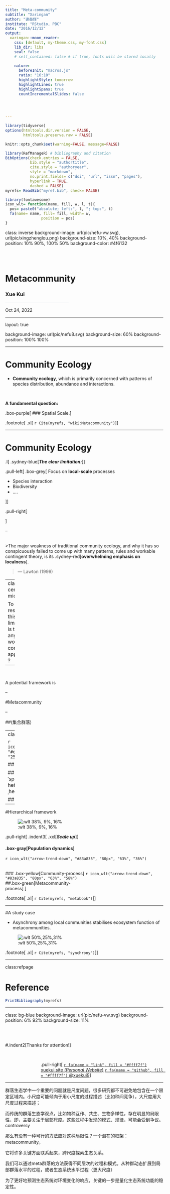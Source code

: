 ```yaml
---
title: "Meta-community"
subtitle: "Xaringan"
author: "谢益辉"
institute: "RStudio, PBC"
date: "2016/12/12"
output:
  xaringan::moon_reader:
    css: [default, my-theme.css, my-font.css]
    lib_dir: libs
    seal: false
    # self_contained: false # if true, fonts will be stored locally
    
    nature:
      beforeInit: "macros.js"
      ratio: "16:10"
      highlightStyle: tomorrow
      highlightLines: true
      highlightSpans: true
      countIncrementalSlides: false


    
    
---
```


```r
library(tidyverse)
options(htmltools.dir.version = FALSE,
        htmltools.preserve.raw = FALSE)

knitr::opts_chunk$set(warning=FALSE, message=FALSE)
```


```r
library(RefManageR) # bibliography and citation
BibOptions(check.entries = FALSE,
           bib.style = "authortitle",
           cite.style = "authoryear",
           style = "markdown",
           no.print.fields= c("doi", "url", "issn", "pages"),
           hyperlink = TRUE,
           dashed = FALSE)
myrefs= ReadBib("myref.bib", check= FALSE)
```


```r
library(fontawesome)
icon_wlt= function(name, fill, w, l, t){
  pos= paste0("absolute; left:", l, "; top:", t)
  fa(name= name, fill= fill, width= w, 
                position = pos)
}
```



class: inverse
background-image: url(pic/nefu-vw.svg), url(pic/xingzhenglou.png)
background-size: 10%, 40%
background-position: 10% 90%, 100% 50%
background-color: #4f6132

<br>
<br>

# Metacommunity

### Xue Kui

<hr style="background-color:#f7f8fa; width:40%; margin-left:0; height:2px; border:0px solid red;" />

Oct 24, 2022



---

layout: true

background-image: url(pic/nefu8.svg)
background-size: 60%
background-position: 100% 100%

---

# Community Ecology

- **Community ecology**, which is primarily concerned with patterns of species distribution, abundance and interactions.

<br>

**A fundamental question:**

.box-purple[
### Spatial Scale.
]


.footnote[
.xl[
`r Cite(myrefs, "wiki:Metacommunity")`
]
]

---

# Community Ecology



.l[
.sydney-blue[_**The clear limitation:**_]
]


.pull-left[
.box-grey[
Focus on **local-scale** processes

- Species interaction
- Biodiversity
- ....

]]

.pull-right[
 
]

--

<br>
>The major weakness of traditional community ecology, and why it has so conspicuously failed to come up with many patterns, rules and workable contingent theory, is its .sydney-red[**overwhelming emphasis on localness**].

>— Lawton (1999)

---
class: center, middle

To resolve this limitation, is there any workable concept / approach ?

--

<br>

A potential framework is

--

#Metacommunity

--

##(集合群落)


---
class: center, middle

`r icon_wlt("paperclip", "#e64626", "60px", "25%", "7%")`

## scale
####/skeɪl/

## dispersal
#### /dɪˈspɜːrsl/
## heterogeneity
#### /ˌhetərədʒəˈniːəti/

## ...

---

#Hierarchical framework

![:wlt 38%, 9%, 16%](pic/meta2.png)

.pull-right[
.indent3[
.xxl[_**Scale up**_]
]

#### .box-gray[Population dynamics]
`r icon_wlt("arrow-trend-down", "#83a835", "80px", "63%", "36%")`

<br>
### .box-yellow[Community-process]
`r icon_wlt("arrow-trend-down", "#83a835", "80px", "63%", "58%")`
<br>
##.box-green[Metacommunity-  
process]
]

.footnote[
.xl[
`r Cite(myrefs, "metabook")`
]
]

---

#A study case

- Asynchrony among local communities stabilises ecosystem function of  
metacommunities.

![:wlt 50%,25%,31%](pic/synchrony.png)

.footnote[
.xl[
`r Cite(myrefs, "synchrony")`
]
]

---

class:refpage

# Reference

```r
PrintBibliography(myrefs)
```

---

class: bg-blue
background-image: url(pic/nefu-vw.svg)
background-position: 6% 92%
background-size: 11%


<br><br>

#.indent2[Thanks for attention!
]

<br>

<div style="padding-left:3cm;">
.pull-right[
<!-- [`r fa(name = "paper-plane", fill = "#ffff7f")` wsgwhym@163.com](mailto:wsgwhym@163.com)   -->
[`r fa(name = "link", fill = "#ffff7f")` xuekui.site (_Personal Website_)](https://xuekui.site/)
<!-- [`r fa(name = "twitter", fill = "#ffff7f")` @xuekui9](https://twitter.com/xuekui9)   -->
[`r fa(name = "github", fill = "#ffff7f")` @xuekui9](https://github.com/xuekui9)
]
</div>

---

群落生态学中一个重要的问题就是尺度问题，很多研究都不可避免地包含在一个限定区域内。小尺度可能倾向于用小尺度的过程描述（比如种间竞争），大尺度用大尺度过程来描述；

而传统的群落生态学观点，比如物种互作、共生、生物多样性，存在明显的局限性，即，主要关注于局部尺度。这些过程中发现的模式、规律，可能会受到争议。controversy



那么有没有一种可行的方法应对这种局限性？一个潜在的框架：metacommunity。

它将许多关键方面联系起来，跨尺度探索生态关系。

我们可以通过meta群落的方法获得不同层次的过程和模式。从种群动态扩展到局部群落水平的过程，或者生态系统水平过程（更大尺度）

为了更好地预测生态系统对环境变化的响应，关键的一步是量化生态系统功能的稳定性。


